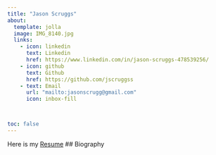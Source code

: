 ```yaml
---
title: "Jason Scruggs"
about:
  template: jolla
  image: IMG_8140.jpg
  links:
    - icon: linkedin
      text: Linkedin
      href: https://www.linkedin.com/in/jason-scruggs-478539256/
    - icon: github
      text: Github
      href: https://github.com/jscruggss
    - text: Email
      url: "mailto:jasonscrugg@gmail.com"
      icon: inbox-fill



toc: false
---
```


Here is my [Resume](Resume2024.pdf)
## Biography


